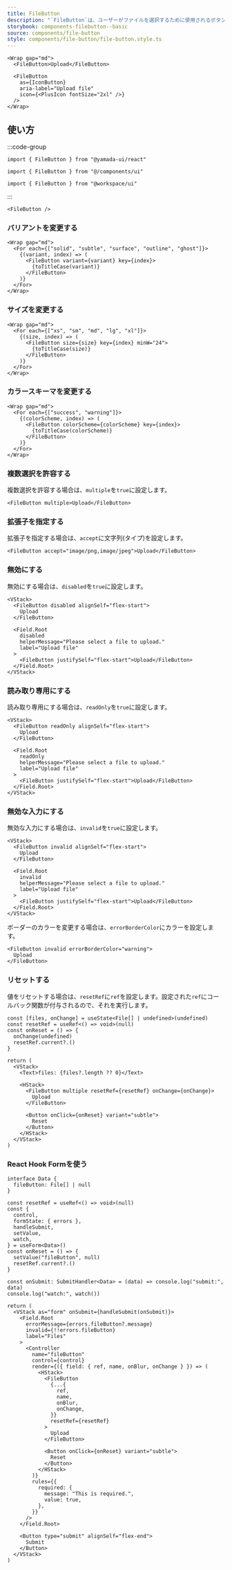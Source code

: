 ```yaml
---
title: FileButton
description: "`FileButton`は、ユーザーがファイルを選択するために使用されるボタンのコンポーネントです。"
storybook: components-filebutton--basic
source: components/file-button
style: components/file-button/file-button.style.ts
---
```


```tsx preview
<Wrap gap="md">
  <FileButton>Upload</FileButton>

  <FileButton
    as={IconButton}
    aria-label="Upload file"
    icon={<PlusIcon fontSize="2xl" />}
  />
</Wrap>
```

## 使い方

:::code-group

```tsx [package]
import { FileButton } from "@yamada-ui/react"
```

```tsx [alias]
import { FileButton } from "@/components/ui"
```

```tsx [monorepo]
import { FileButton } from "@workspace/ui"
```

:::

```tsx
<FileButton />
```

### バリアントを変更する

```tsx preview
<Wrap gap="md">
  <For each={["solid", "subtle", "surface", "outline", "ghost"]}>
    {(variant, index) => (
      <FileButton variant={variant} key={index}>
        {toTitleCase(variant)}
      </FileButton>
    )}
  </For>
</Wrap>
```

### サイズを変更する

```tsx preview
<Wrap gap="md">
  <For each={["xs", "sm", "md", "lg", "xl"]}>
    {(size, index) => (
      <FileButton size={size} key={index} minW="24">
        {toTitleCase(size)}
      </FileButton>
    )}
  </For>
</Wrap>
```

### カラースキーマを変更する

```tsx preview
<Wrap gap="md">
  <For each={["success", "warning"]}>
    {(colorScheme, index) => (
      <FileButton colorScheme={colorScheme} key={index}>
        {toTitleCase(colorScheme)}
      </FileButton>
    )}
  </For>
</Wrap>
```

### 複数選択を許容する

複数選択を許容する場合は、`multiple`を`true`に設定します。

```tsx preview
<FileButton multiple>Upload</FileButton>
```

### 拡張子を指定する

拡張子を指定する場合は、`accept`に文字列(タイプ)を設定します。

```tsx preview
<FileButton accept="image/png,image/jpeg">Upload</FileButton>
```

### 無効にする

無効にする場合は、`disabled`を`true`に設定します。

```tsx preview
<VStack>
  <FileButton disabled alignSelf="flex-start">
    Upload
  </FileButton>

  <Field.Root
    disabled
    helperMessage="Please select a file to upload."
    label="Upload file"
  >
    <FileButton justifySelf="flex-start">Upload</FileButton>
  </Field.Root>
</VStack>
```

### 読み取り専用にする

読み取り専用にする場合は、`readOnly`を`true`に設定します。

```tsx preview
<VStack>
  <FileButton readOnly alignSelf="flex-start">
    Upload
  </FileButton>

  <Field.Root
    readOnly
    helperMessage="Please select a file to upload."
    label="Upload file"
  >
    <FileButton justifySelf="flex-start">Upload</FileButton>
  </Field.Root>
</VStack>
```

### 無効な入力にする

無効な入力にする場合は、`invalid`を`true`に設定します。

```tsx preview
<VStack>
  <FileButton invalid alignSelf="flex-start">
    Upload
  </FileButton>

  <Field.Root
    invalid
    helperMessage="Please select a file to upload."
    label="Upload file"
  >
    <FileButton justifySelf="flex-start">Upload</FileButton>
  </Field.Root>
</VStack>
```

ボーダーのカラーを変更する場合は、`errorBorderColor`にカラーを設定します。

```tsx preview
<FileButton invalid errorBorderColor="warning">
  Upload
</FileButton>
```

### リセットする

値をリセットする場合は、`resetRef`に`ref`を設定します。設定された`ref`にコールバック関数が付与されるので、それを実行します。

```tsx preview functional client
const [files, onChange] = useState<File[] | undefined>(undefined)
const resetRef = useRef<() => void>(null)
const onReset = () => {
  onChange(undefined)
  resetRef.current?.()
}

return (
  <VStack>
    <Text>files: {files?.length ?? 0}</Text>

    <HStack>
      <FileButton multiple resetRef={resetRef} onChange={onChange}>
        Upload
      </FileButton>

      <Button onClick={onReset} variant="subtle">
        Reset
      </Button>
    </HStack>
  </VStack>
)
```

### React Hook Formを使う

```tsx preview functional client
interface Data {
  fileButton: File[] | null
}

const resetRef = useRef<() => void>(null)
const {
  control,
  formState: { errors },
  handleSubmit,
  setValue,
  watch,
} = useForm<Data>()
const onReset = () => {
  setValue("fileButton", null)
  resetRef.current?.()
}

const onSubmit: SubmitHandler<Data> = (data) => console.log("submit:", data)
console.log("watch:", watch())

return (
  <VStack as="form" onSubmit={handleSubmit(onSubmit)}>
    <Field.Root
      errorMessage={errors.fileButton?.message}
      invalid={!!errors.fileButton}
      label="Files"
    >
      <Controller
        name="fileButton"
        control={control}
        render={({ field: { ref, name, onBlur, onChange } }) => (
          <HStack>
            <FileButton
              {...{
                ref,
                name,
                onBlur,
                onChange,
              }}
              resetRef={resetRef}
            >
              Upload
            </FileButton>

            <Button onClick={onReset} variant="subtle">
              Reset
            </Button>
          </HStack>
        )}
        rules={{
          required: {
            message: "This is required.",
            value: true,
          },
        }}
      />
    </Field.Root>

    <Button type="submit" alignSelf="flex-end">
      Submit
    </Button>
  </VStack>
)
```
